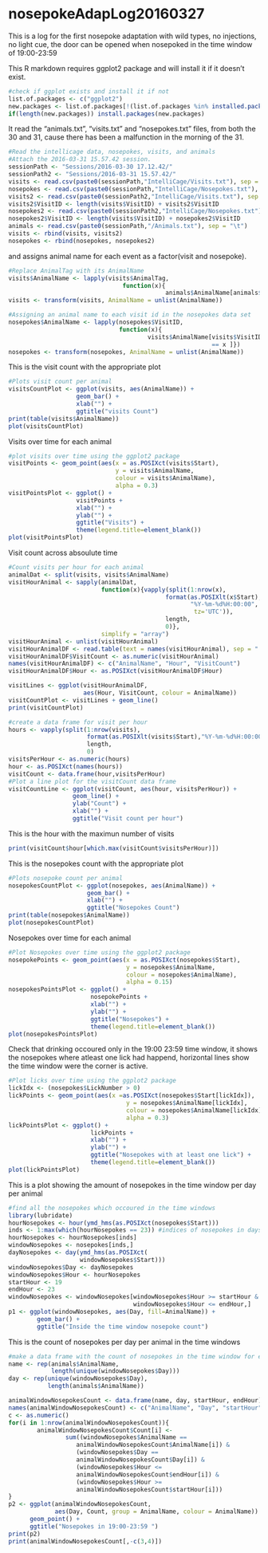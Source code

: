nosepokeAdapLog20160327
=======================

This is a log for the first nosepoke adaptation with wild types, no injections, no light cue, the door can be opened when nosepoked in the time window of 19:00-23:59

This R markdown requires ggplot2 package and will install it if it doesn't exist.  
```r
#check if ggplot exists and install it if not
list.of.packages <- c("ggplot2")
new.packages <- list.of.packages[!(list.of.packages %in% installed.packages()[,"Package"])]
if(length(new.packages)) install.packages(new.packages)
```

It read the "animals.txt", "visits.txt" and "nosepokes.txt" files, from both the 30 and 31, cause there has been a malfunction in the morning of the 31.    
```r
#Read the intellicage data, nosepokes, visits, and animals
#Attach the 2016-03-31 15.57.42 session.
sessionPath <- "Sessions/2016-03-30 17.12.42/"
sessionPath2 <- "Sessions/2016-03-31 15.57.42/"
visits <- read.csv(paste0(sessionPath,"IntelliCage/Visits.txt"), sep = "\t")
nosepokes <- read.csv(paste0(sessionPath,"IntelliCage/Nosepokes.txt"), sep = "\t")
visits2 <- read.csv(paste0(sessionPath2,"IntelliCage/Visits.txt"), sep = "\t")
visits2$VisitID <- length(visits$VisitID) + visits2$VisitID
nosepokes2 <- read.csv(paste0(sessionPath2,"IntelliCage/Nosepokes.txt"), sep = "\t")
nosepokes2$VisitID <- length(visits$VisitID) + nosepokes2$VisitID
animals <- read.csv(paste0(sessionPath,"/Animals.txt"), sep = "\t")
visits <- rbind(visits, visits2)
nosepokes <- rbind(nosepokes, nosepokes2)
```
and assigns animal name for each event as a factor(visit and nosepoke).  

```r
#Replace AnimalTag with its AnimalName
visits$AnimalName <- lapply(visits$AnimalTag,
                                function(x){
                                            animals$AnimalName[animals$AnimalTag == x ]})
visits <- transform(visits, AnimalName = unlist(AnimalName))

#Assigning an animal name to each visit id in the nosepokes data set
nosepokes$AnimalName <- lapply(nosepokes$VisitID,
                               function(x){
                                       visits$AnimalName[visits$VisitID  
                                                         == x ]})
nosepokes <- transform(nosepokes, AnimalName = unlist(AnimalName))

```

This is the visit count with the appropriate plot  
```r
#Plots visit count per animal
visitsCountPlot <- ggplot(visits, aes(AnimalName)) +
                   geom_bar() +
                   xlab("") +
                   ggtitle("visits Count")
print(table(visits$AnimalName))
plot(visitsCountPlot)
```

Visits over time for each animal   
```r
#plot visits over time using the ggplot2 package
visitPoints <- geom_point(aes(x = as.POSIXct(visits$Start),
                              y = visits$AnimalName,
                              colour = visits$AnimalName),
                              alpha = 0.3)
visitPointsPlot <- ggplot() +
                   visitPoints +
                   xlab("") +
                   ylab("") +
                   ggtitle("Visits") +
                   theme(legend.title=element_blank())
plot(visitPointsPlot)
```

Visit count across absoulute time  
```r
#Count visits per hour for each animal
animalDat <- split(visits, visits$AnimalName)
visitHourAnimal <- sapply(animalDat, 
                          function(x){vapply(split(1:nrow(x),
                                            format(as.POSIXlt(x$Start),
                                                   "%Y-%m-%d%H:00:00",
                                                    tz='UTC')),
                                            length,
                                            0)},
                          simplify = "array")
visitHourAnimal <- unlist(visitHourAnimal)
visitHourAnimalDF <- read.table(text = names(visitHourAnimal), sep = ".")
visitHourAnimalDF$VisitCount <- as.numeric(visitHourAnimal)
names(visitHourAnimalDF) <- c("AnimalName", "Hour", "VisitCount")
visitHourAnimalDF$Hour <- as.POSIXct(visitHourAnimalDF$Hour)
```

```r
visitLines <- ggplot(visitHourAnimalDF,
                     aes(Hour, VisitCount, colour = AnimalName))
visitCountPlot <- visitLines + geom_line()
print(visitCountPlot)
```

```r
#create a data frame for visit per hour
hours <- vapply(split(1:nrow(visits),
                      format(as.POSIXlt(visits$Start),"%Y-%m-%d%H:00:00",tz='UTC')),
                      length,
                      0)
visitsPerHour <- as.numeric(hours)
hour <- as.POSIXct(names(hours))
visitCount <- data.frame(hour,visitsPerHour)
#Plot a line plot for the visitCount data frame
visitCountLine <- ggplot(visitCount, aes(hour, visitsPerHour)) +
                  geom_line() +
                  ylab("Count") +
                  xlab("") +
                  ggtitle("Visit count per hour")
```

This is the hour with the maximun number of visits  
```r
print(visitCount$hour[which.max(visitCount$visitsPerHour)])
```


This is the nosepokes count with the appropriate plot 
```r
#Plots nosepoke count per animal
nosepokesCountPlot <- ggplot(nosepokes, aes(AnimalName)) +
                      geom_bar() +
                      xlab("") +
                      ggtitle("Nosepokes Count")
print(table(nosepokes$AnimalName))
plot(nosepokesCountPlot)
```


Nosepokes over time for each animal
```r
#Plot Nosepokes over time using the ggplot2 package
nosepokePoints <- geom_point(aes(x = as.POSIXct(nosepokes$Start),
                                 y = nosepokes$AnimalName,
                                 colour = nosepokes$AnimalName),
                                 alpha = 0.15)
nosepokesPointsPlot <- ggplot() +
                       nosepokePoints +
                       xlab("") +
                       ylab("") +
                       ggtitle("Nosepokes") +
                       theme(legend.title=element_blank())
plot(nosepokesPointsPlot)
```

Check that drinking occoured only in the 19:00 23:59 time window, it shows the nosepokes where atleast one lick had happend, horizontal lines show the time window were the corner is active.
```r
#Plot licks over time using the ggplot2 package
lickIdx <- (nosepokes$LickNumber > 0)
lickPoints <- geom_point(aes(x =as.POSIXct(nosepokes$Start[lickIdx]),
                                 y = nosepokes$AnimalName[lickIdx],
                                 colour = nosepokes$AnimalName[lickIdx]),
                                 alpha = 0.3)
lickPointsPlot <- ggplot() +
                       lickPoints +
                       xlab("") +
                       ylab("") +
                       ggtitle("Nosepokes with at least one lick") +
                       theme(legend.title=element_blank())
plot(lickPointsPlot)

```


This is a plot showing the amount of nosepokes in the time window per day per animal  
```r
#find all the nosepokes which occoured in the time windows
library(lubridate)
hourNosepokes <- hour(ymd_hms(as.POSIXct(nosepokes$Start)))
inds <- 1:max(which(hourNosepokes == 23)) #indices of nosepokes in days                                            #with window                 
hourNosepokes <- hourNosepokes[inds]
windowNosepokes <- nosepokes[inds,]
dayNosepokes <- day(ymd_hms(as.POSIXct(
                    windowNosepokes$Start)))
windowNosepokes$Day <- dayNosepokes
windowNosepokes$Hour <- hourNosepokes
startHour <- 19
endHour <- 23
windowNosepokes <- windowNosepokes[windowNosepokes$Hour >= startHour &
                                   windowNosepokes$Hour <= endHour,]
p1 <- ggplot(windowNosepokes, aes(Day, fill=AnimalName)) +
        geom_bar() +
        ggtitle("Inside the time window nosepoke count")
```

This is the count of nosepokes per day per animal in the time windows
```r
#make a data frame with the count of nosepokes in the time window for each day for each animal
name <- rep(animals$AnimalName,
            length(unique(windowNosepokes$Day)))
day <- rep(unique(windowNosepokes$Day),
           length(animals$AnimalName))

animalWindowNosepokesCount <- data.frame(name, day, startHour, endHour)
names(animalWindowNosepokesCount) <- c("AnimalName", "Day", "startHour", "endHour")
c <- as.numeric()
for(i in 1:nrow(animalWindowNosepokesCount)){
        animalWindowNosepokesCount$Count[i] <-
                sum((windowNosepokes$AnimalName ==
                   animalWindowNosepokesCount$AnimalName[i]) &
                   (windowNosepokes$Day ==
                   animalWindowNosepokesCount$Day[i]) &
                   (windowNosepokes$Hour <=
                   animalWindowNosepokesCount$endHour[i]) &
                   (windowNosepokes$Hour >=
                   animalWindowNosepokesCount$startHour[i]))
}
p2 <- ggplot(animalWindowNosepokesCount,
             aes(Day, Count, group = AnimalName, colour = AnimalName)) +       geom_line() +
      geom_point() +
      ggtitle("Nosepokes in 19:00-23:59 ")
print(p2)
print(animalWindowNosepokesCount[,-c(3,4)])
```
